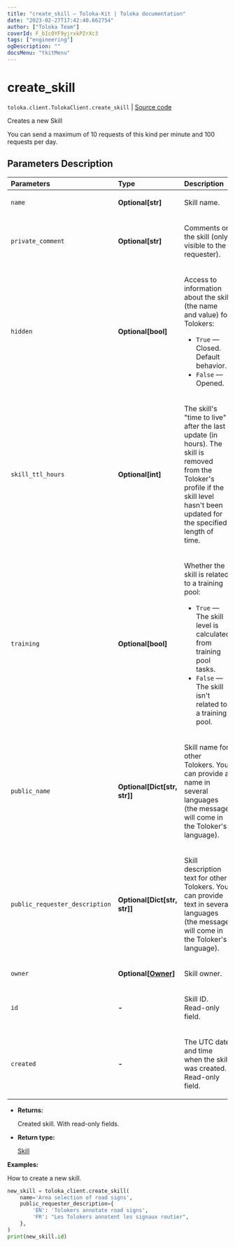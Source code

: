 ```yaml
---
title: "create_skill — Toloka-Kit | Toloka documentation"
date: "2023-02-27T17:42:40.662754"
author: ["Toloka Team"]
coverId: F_bIcOYF9yjrxkPZrXc3
tags: ["engineering"]
ogDescription: ""
docsMenu: "tkitMenu"
---
```


# create_skill
`toloka.client.TolokaClient.create_skill` | [Source code](https://github.com/Toloka/toloka-kit/blob/v1.1.4/src/client/__init__.py#L2063)

Creates a new Skill

You can send a maximum of 10 requests of this kind per minute and 100 requests per day.

## Parameters Description

| Parameters | Type | Description |
| :----------| :----| :-----------|
`name`|**Optional\[str\]**|<p>Skill name.</p>
`private_comment`|**Optional\[str\]**|<p>Comments on the skill (only visible to the requester).</p>
`hidden`|**Optional\[bool\]**|<p>Access to information about the skill (the name and value) for Tolokers:</p> <ul> <li>`True` — Closed. Default behavior.</li> <li>`False` — Opened.</li> </ul>
`skill_ttl_hours`|**Optional\[int\]**|<p>The skill&#x27;s &quot;time to live&quot; after the last update (in hours). The skill is removed from the Toloker&#x27;s profile if the skill level hasn&#x27;t been updated for the specified length of time.</p>
`training`|**Optional\[bool\]**|<p>Whether the skill is related to a training pool:</p> <ul> <li>`True` — The skill level is calculated from training pool tasks.</li> <li>`False` — The skill isn&#x27;t related to a training pool.</li> </ul>
`public_name`|**Optional\[Dict\[str, str\]\]**|<p>Skill name for other Tolokers. You can provide a name in several languages (the message will come in the Toloker&#x27;s language).</p>
`public_requester_description`|**Optional\[Dict\[str, str\]\]**|<p>Skill description text for other Tolokers. You can provide text in several languages (the message will come in the Toloker&#x27;s language).</p>
`owner`|**Optional\[[Owner](/docs/toloka-kit/reference/toloka.client.owner.Owner)\]**|<p>Skill owner.</p>
`id`|**-**|<p>Skill ID. Read-only field.</p>
`created`|**-**|<p>The UTC date and time when the skill was created. Read-only field.</p>

* **Returns:**

  Created skill. With read-only fields.

* **Return type:**

  [Skill](/docs/toloka-kit/reference/toloka.client.skill.Skill)

**Examples:**

How to create a new skill.

```python
new_skill = toloka_client.create_skill(
    name='Area selection of road signs',
    public_requester_description={
        'EN': 'Tolokers annotate road signs',
        'FR': "Les Tolokers annotent les signaux routier",
    },
)
print(new_skill.id)
```